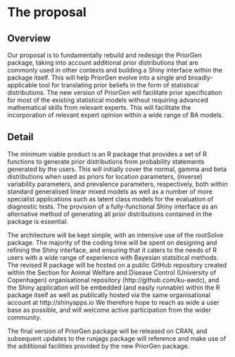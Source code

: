 # The proposal

## Overview

Our proposal is to fundamentally rebuild and redesign the PriorGen package, taking into account additional prior distributions that are commonly used in other contexts and building a Shiny interface within the package itself. This will help PriorGen evolve into a single and broadly-applicable tool for translating prior beliefs in the form of statistical distributions. The new version of PriorGen will facilitate prior specification for most of the existing statistical models without requiring advanced mathematical skills from relevant experts. This will facilitate the incorporation of relevant expert opinion within a wide range of BA models.


## Detail

The minimum viable product is an R package that provides a set of R functions to generate prior distributions from probability statements generated by the users.  This will initially cover the normal, gamma and beta distributions when used as priors for location parameters, (inverse) variability parameters, and prevalence parameters, respectively, both within standard generalised linear mixed models as well as a number of more specialist applications such as latent class models for the evaluation of diagnostic tests.  The provision of a fully-functional Shiny interface as an alternative method of generating all prior distributions contained in the package is essential.

The architecture will be kept simple, with an intensive use of the rootSolve package.  The majority of the coding time will be spent on designing and refining the Shiny interface, and ensuring that it caters to the needs of R users with a wide range of experience with Bayesian statsitical methods.  The revised R package will be hosted on a public GitHub repository created within the Section for Animal Welfare and Disease Control (University of Copenhagen) organisational repository (http://github.com/ku-awdc), and the Shiny application will be embedded (and easily runnable) within the R package itself as well as publically hosted via the same organisational account at http://shinyapps.io  We therefore hope to reach as wide a user base as possible, and will welcome active participation from the wider community.

The final version of PriorGen package will be released on CRAN, and subsequent updates to the runjags package will reference and make use of the additional facilities provided by the new PriorGen package.


